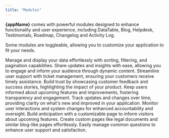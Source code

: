 ```yaml
---
title: "Modules"
---
```



**{appName}** comes with powerful modules designed to enhance functionality and user experience, including DataTable, Blog, Helpdesk, Testimonials, Roadmap, Changelog and Activity Log.

Some modules are toggleable, allowing you to customize your application to fit your needs.

<CardGroup cols={2}>
  <Card title="DataTable" href="/modules/datatable">
    Manage and display your data effortlessly with sorting, filtering, and
    pagination capabilities.
  </Card>
  <Card title="Blog" href="/modules/blog">
    Share updates and insights with ease, allowing you to engage and inform your
    audience through dynamic content.
  </Card>
  <Card title="Helpdesk" href="/modules/helpdesk">
    Streamline user support with ticket management, ensuring your customers
    receive timely assistance.
  </Card>
  <Card title="Testimonials" href="/modules/testimonials">
    Build trust by showcasing customer feedback and success stories,
    highlighting the impact of your product.
  </Card>
  <Card title="Roadmap" href="/modules/roadmap">
    Keep users informed about upcoming features and improvements, fostering
    transparency and engagement.
  </Card>
  <Card title="Changelog" href="/modules/changelog">
    Track updates and changes over time, providing clarity on what's new and
    improved in your application.
  </Card>
  <Card title="Activity Log" href="/modules/activity-log">
    Monitor user interactions and system changes for enhanced accountability and
    oversight.
  </Card>
  <Card title="Coming Soon Page" href="/modules/coming-soon">
    Build anticipation with a customizable page to inform visitors about
    upcoming features.
  </Card>
  <Card title="Generic Pages" href="/modules/pages">
    Create custom pages like legal documents and similar blog-like pages
    effortlessly.
  </Card>
  <Card title="FAQ" href="/modules/faq">
    Easily manage common questions to enhance user support and satisfaction.
  </Card>
</CardGroup>
